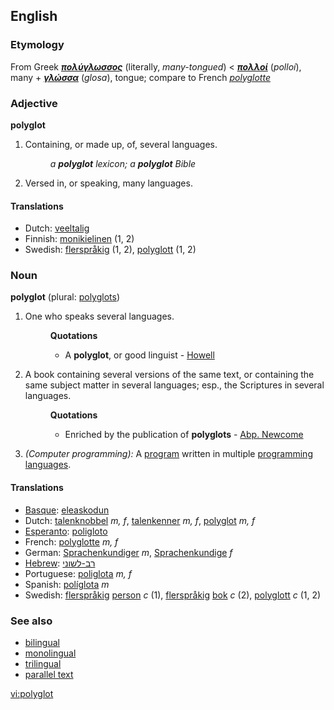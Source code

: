 ==English==

===Etymology===
From Greek '''''[[πολύγλωσσος]]''''' (literally, ''many-tongued'') < '''''[[πολλοί]]''''' (''polloí''), many + '''''[[γλώσσα]]''''' (''glosa''), tongue; compare to French ''[[polyglotte]]''

===Adjective===
'''polyglot'''

#Containing, or made up, of, several languages.
#:''a '''polyglot''' lexicon; a '''polyglot''' Bible''
#Versed in, or speaking, many languages.

====Translations====
*Dutch: [[veeltalig]]
*Finnish: [[monikielinen]] (1, 2)
*Swedish: [[flerspråkig]] (1, 2), [[polyglott]] (1, 2)

===Noun===
'''polyglot''' (plural: [[polyglots]])

#One who speaks several languages.
#:'''Quotations'''
#:*A '''polyglot''', or good linguist - [[Howell]]
#A book containing several versions of the same text, or containing the same subject matter in several languages; esp., the Scriptures in several languages.
#:'''Quotations'''
#:*Enriched by the publication of '''polyglots''' - [[Abp. Newcome]]
#''(Computer programming):'' A [[program]] written in multiple [[programming language]]s.

====Translations====
*[[Basque]]: [[eleaskodun]]
*Dutch: [[talenknobbel]] ''m, f'', [[talenkenner]] ''m, f'', [[polyglot]] ''m, f''
*[[Esperanto]]: [[poligloto]]
*French: [[polyglotte]] ''m, f''
*German: [[Sprachenkundiger]] ''m'', [[Sprachenkundige]] ''f''
*[[Hebrew]]: [[רב-לשוני]]
*Portuguese: [[poliglota]] ''m, f''
*Spanish: [[políglota]] ''m''
*Swedish: [[flerspråkig]] [[person]] ''c'' (1), [[flerspråkig]] [[bok]] ''c'' (2), [[polyglott]] ''c'' (1, 2)

===See also===
*[[bilingual]]
*[[monolingual]]
*[[trilingual]]
*[[parallel text]]

[[vi:polyglot]]